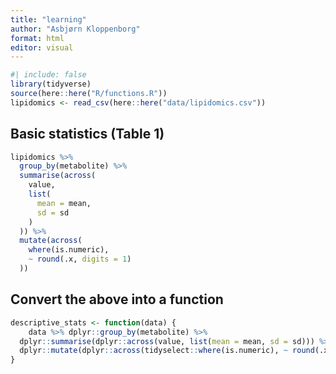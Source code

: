 ```yaml
---
title: "learning"
author: "Asbjørn Kloppenborg"
format: html
editor: visual
---
```


```r
#| include: false
library(tidyverse)
source(here::here("R/functions.R"))
lipidomics <- read_csv(here::here("data/lipidomics.csv"))
```

## Basic statistics (Table 1)

```r
lipidomics %>%
  group_by(metabolite) %>%
  summarise(across(
    value,
    list(
      mean = mean,
      sd = sd
    )
  )) %>%
  mutate(across(
    where(is.numeric),
    ~ round(.x, digits = 1)
  ))
```

## Convert the above into a function

```r
descriptive_stats <- function(data) {
    data %>% dplyr::group_by(metabolite) %>% 
  dplyr::summarise(dplyr::across(value, list(mean = mean, sd = sd))) %>% 
  dplyr::mutate(dplyr::across(tidyselect::where(is.numeric), ~ round(.x, digits = 1)))
}
```
